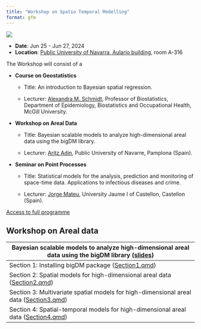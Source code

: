 ```yaml
---
title: "Workshop on Spatio Temporal Modelling"
format: gfm
---
```


![](img/Logos.png)

-   **Date**: Jun 25 - Jun 27, 2024
-   **Location**: [Public University of Navarra, Aulario building](https://www.google.com/maps/place/Aulario+UPNA+-+NUP+Ikasgelategiak/@42.8016298,-1.6396925,16z/data=!4m6!3m5!1s0xd5093b32f073a5f:0x11d48325aebca284!8m2!3d42.8004872!4d-1.6367383!16s%2Fg%2F11bx55hcgs?entry=tts), room A-316

The Workshop will consist of a

-   **Course on Geostatistics**

    -   Title: An introduction to Bayesian spatial regression.

    -   Lecturer: [Alexandra M. Schmidt](http://alex-schmidt.research.mcgill.ca/), Professor of Biostatistics, Department of Epidemiology, Biostatistics and Occupational Health, McGill University.

-   **Workshop on Areal Data**

    -   Title: Bayesian scalable models to analyze high-dimensional areal data using the bigDM library.

    -   Lecturer: [Aritz Adin](https://github.com/aritz-adin), Public University of Navarre, Pamplona (Spain).

-   **Seminar on Point Processes**

    -   Title: Statistical models for the analysis, prediction and monitoring of space-time data. Applications to infectious diseases and crime.

    -   Lecturer: [Jorge Mateu](https://www3.uji.es/~mateu/), University Jaume I of Castellon, Castellon (Spain).

[Access to full programme](https://www2.unavarra.es/gesadj/inst_inamat/archivos-pdf/Program_STWorkshop_Pamplona.pdf)

## Workshop on Areal data

| Bayesian scalable models to analyze high-dimensional areal data using the bigDM library ([slides](./Workshop_ArealData.pdf))                                     |
|------------------------------------------------------------------------|
| Section 1: Installing bigDM package ([Section1.qmd](https://github.com/aritz-adin/Workshop_ArealData/blob/main/Section1.qmd))                                    |
| Section 2: Spatial models for high-dimensional areal data ([Section2.qmd](https://github.com/aritz-adin/Workshop_ArealData/blob/main/Section2.qmd))              |
| Section 3: Multivariate spatial models for high-dimensional areal data ([Section3.qmd](https://github.com/aritz-adin/Workshop_ArealData/blob/main/Section3.qmd)) |
| Section 4: Spatial-temporal models for high-dimensional areal data ([Section4.qmd](https://github.com/aritz-adin/Workshop_ArealData/blob/main/Section4.qmd))     |
